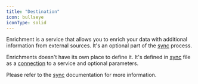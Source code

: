 ```yaml
---
title: "Destination"
icon: bullseye
iconType: solid
---
```


Enrichment is a service that allows you to enrich your data with additional information from external sources.
It's an optional part of the [sync](/fundamentals/sync) process.

Enrichments doesn't have its own place to define it. It's defined in [sync](/fundamentals/sync)
file as a [connection](/fundamentals/connection) to a service and optional parameters.

Please refer to the [sync](/fundamentals/sync) documentation for more information.